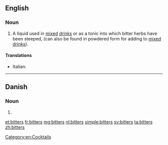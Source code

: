 ==English==
{{wikipedia}}

===Noun===
{{en-plural noun}}

# A liquid used in [[mix]]ed [[drink]]s or as a tonic into which bitter herbs have been steeped, (can also be found in powdered form for adding to [[mixed drink]]s).

====Translations====
{{trans-top|beverage}}
* Italian: {{t+|it|bitter|m}}
{{trans-mid}}
{{trans-bottom}}

[[Category:en:Cocktails]]

----

==Danish==

===Noun===
{{head|da|noun form|g=c}}

# {{form of|genitive singular indefinite|bitter|lang=da}}

[[et:bitters]]
[[fr:bitters]]
[[mg:bitters]]
[[nl:bitters]]
[[simple:bitters]]
[[sv:bitters]]
[[ta:bitters]]
[[zh:bitters]]